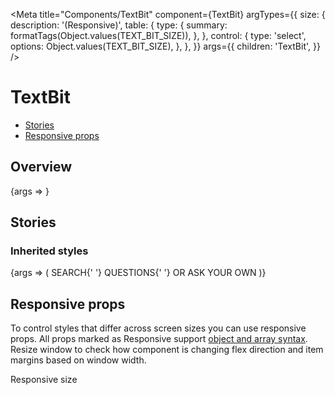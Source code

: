 
<Meta
  title="Components/TextBit"
  component={TextBit}
  argTypes={{
    size: {
      description: '(Responsive)',
      table: {
        type: {
          summary: formatTags(Object.values(TEXT_BIT_SIZE)),
        },
      },
      control: {
        type: 'select',
        options: Object.values(TEXT_BIT_SIZE),
      },
    },
  }}
  args={{
    children: 'TextBit',
  }}
/>

# TextBit

- [Stories](#stories)
- [Responsive props](#responsive-props)

## Overview

<Canvas>
  <Story name="Default">{args => <TextBit {...args} />}</Story>
</Canvas>

<ArgsTable story="Default" />

## Stories

### Inherited styles

<Canvas>
  <Story name="Nested">
    {args => (
      <TextBit {...args} type="h2">
        SEARCH{' '}
        <TextBit inherited type="span" color="text-green-60">
          QUESTIONS{' '}
        </TextBit>
        OR ASK YOUR OWN
      </TextBit>
    )}
  </Story>
</Canvas>

## Responsive props

To control styles that differ across screen sizes you can use responsive props. All props marked as Responsive support [object and array syntax](/story/foundation-✨-responsive-props--page).
Resize window to check how component is changing flex direction and item margins based on window width.

<Canvas>
  <TextBit
    size={[
      TEXT_BIT_SIZE.SMALL,
      TEXT_BIT_SIZE.MEDIUM,
      null,
      TEXT_BIT_SIZE.LARGE,
    ]}
  >
    Responsive size
  </TextBit>
</Canvas>
